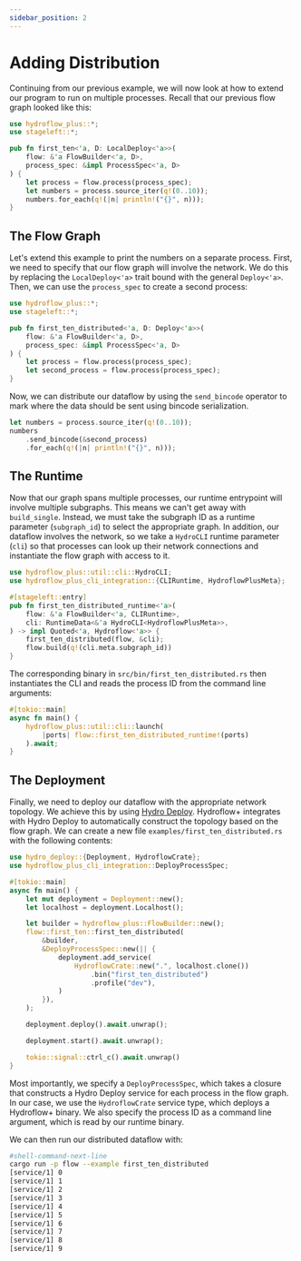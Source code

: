 ```yaml
---
sidebar_position: 2
---
```


# Adding Distribution
Continuing from our previous example, we will now look at how to extend our program to run on multiple processes. Recall that our previous flow graph looked like this:

```rust title="flow/src/first_ten.rs"
use hydroflow_plus::*;
use stageleft::*;

pub fn first_ten<'a, D: LocalDeploy<'a>>(
    flow: &'a FlowBuilder<'a, D>,
    process_spec: &impl ProcessSpec<'a, D>
) {
    let process = flow.process(process_spec);
    let numbers = process.source_iter(q!(0..10));
    numbers.for_each(q!(|n| println!("{}", n)));
}
```

## The Flow Graph
Let's extend this example to print the numbers on a separate process. First, we need to specify that our flow graph will involve the network. We do this by replacing the `LocalDeploy<'a>` trait bound with the general `Deploy<'a>`. Then, we can use the `process_spec` to create a second process:
```rust title="flow/src/first_ten_distributed.rs"
use hydroflow_plus::*;
use stageleft::*;

pub fn first_ten_distributed<'a, D: Deploy<'a>>(
    flow: &'a FlowBuilder<'a, D>,
    process_spec: &impl ProcessSpec<'a, D>
) {
    let process = flow.process(process_spec);
    let second_process = flow.process(process_spec);
}
```

Now, we can distribute our dataflow by using the `send_bincode` operator to mark where the data should be sent using bincode serialization.

```rust
let numbers = process.source_iter(q!(0..10));
numbers
    .send_bincode(&second_process)
    .for_each(q!(|n| println!("{}", n)));
```

## The Runtime
Now that our graph spans multiple processes, our runtime entrypoint will involve multiple subgraphs. This means we can't get away with `build_single`. Instead, we must take the subgraph ID as a runtime parameter (`subgraph_id`) to select the appropriate graph. In addition, our dataflow involves the network, so we take a `HydroCLI` runtime parameter (`cli`) so that processes can look up their network connections and instantiate the flow graph with access to it.

```rust title="flow/src/first_ten_distributed.rs"
use hydroflow_plus::util::cli::HydroCLI;
use hydroflow_plus_cli_integration::{CLIRuntime, HydroflowPlusMeta};

#[stageleft::entry]
pub fn first_ten_distributed_runtime<'a>(
    flow: &'a FlowBuilder<'a, CLIRuntime>,
    cli: RuntimeData<&'a HydroCLI<HydroflowPlusMeta>>,
) -> impl Quoted<'a, Hydroflow<'a>> {
    first_ten_distributed(flow, &cli);
    flow.build(q!(cli.meta.subgraph_id))
}
```

The corresponding binary in `src/bin/first_ten_distributed.rs` then instantiates the CLI and reads the process ID from the command line arguments:

```rust title="flow/src/bin/first_ten_distributed.rs"
#[tokio::main]
async fn main() {
    hydroflow_plus::util::cli::launch(
        |ports| flow::first_ten_distributed_runtime!(ports)
    ).await;
}
```

## The Deployment
Finally, we need to deploy our dataflow with the appropriate network topology. We achieve this by using [Hydro Deploy](../../deploy/index.md). Hydroflow+ integrates with Hydro Deploy to automatically construct the topology based on the flow graph. We can create a new file `examples/first_ten_distributed.rs` with the following contents:

```rust title="flow/examples/first_ten_distributed.rs"
use hydro_deploy::{Deployment, HydroflowCrate};
use hydroflow_plus_cli_integration::DeployProcessSpec;

#[tokio::main]
async fn main() {
    let mut deployment = Deployment::new();
    let localhost = deployment.Localhost();

    let builder = hydroflow_plus::FlowBuilder::new();
    flow::first_ten::first_ten_distributed(
        &builder,
        &DeployProcessSpec::new(|| {
            deployment.add_service(
                HydroflowCrate::new(".", localhost.clone())
                    .bin("first_ten_distributed")
                    .profile("dev"),
            )
        }),
    );

    deployment.deploy().await.unwrap();

    deployment.start().await.unwrap();

    tokio::signal::ctrl_c().await.unwrap()
}
```

Most importantly, we specify a `DeployProcessSpec`, which takes a closure that constructs a Hydro Deploy service for each process in the flow graph. In our case, we use the `HydroflowCrate` service type, which deploys a Hydroflow+ binary. We also specify the process ID as a command line argument, which is read by our runtime binary.

We can then run our distributed dataflow with:

```bash
#shell-command-next-line
cargo run -p flow --example first_ten_distributed
[service/1] 0
[service/1] 1
[service/1] 2
[service/1] 3
[service/1] 4
[service/1] 5
[service/1] 6
[service/1] 7
[service/1] 8
[service/1] 9
```
